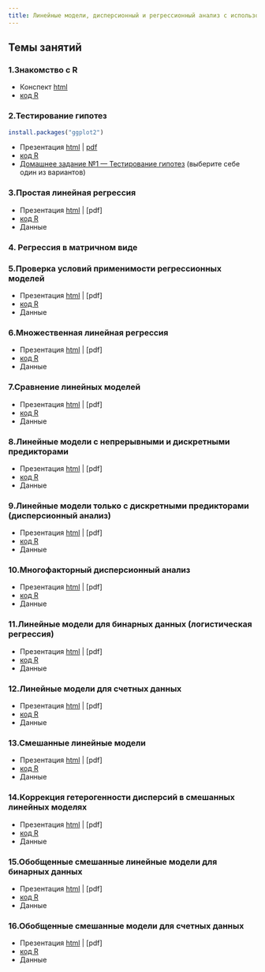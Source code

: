 ```yaml
---
title: Линейные модели, дисперсионный и регрессионный анализ с использованием R
---
```


## Темы занятий

### 1.Знакомство с R 

- Конспект [html](01_intro_to_r.html)
- [код R](01_code_intro_to_r.R)

### 2.Тестирование гипотез

```r
install.packages("ggplot2")
```
- Презентация [html](02_hypothesis_testing.html) |  [pdf](02_hypothesis_testing.pdf)
- [код R](02_code_hypothesis_testing.R)
- [Домашнее задание №1 --- Тестирование гипотез](hw/hw1_t-test-cholest.zip) (выберите себе один из вариантов)

### 3.Простая линейная регрессия 

- Презентация [html](03_LM.html) | [pdf]
- [код R](03_code_LM.R)
- Данные

### 4. Регрессия в матричном виде



### 5.Проверка условий применимости регрессионных моделей 

- Презентация [html](05_model_validation.html) | [pdf]
- [код R](05_code_model_validation.R)
- Данные

### 6.Множественная линейная регрессия 

- Презентация [html](06_multiple_LM.html) | [pdf]
- [код R](06_code_multiple_LM.R)
- Данные

### 7.Сравнение линейных моделей 

- Презентация [html](07_model_selection.html) | [pdf]
- [код R](07_code_model_selection.R)
- Данные

### 8.Линейные модели с непрерывными и дискретными предикторами 

- Презентация [html](08_LM_with_continuous_and_discrete_predictors.html) | [pdf]
- [код R](08_code_LM_with_continuous_and_discrete_predictors.R)
- Данные

### 9.Линейные модели только с дискретными предикторами (дисперсионный анализ) 

- Презентация [html](09_anova.html) | [pdf]
- [код R](09_code_anova.R)
- Данные

### 10.Многофакторный дисперсионный анализ 

- Презентация [html](10_two-way_anova_and_interactions.html) | [pdf]
- [код R](10_code_two-way_anova_and_interactions.R)
- Данные

### 11.Линейные модели для бинарных данных (логистическая регрессия) 

- Презентация [html](11_GLM_binary.html) | [pdf]
- [код R](11_code_GLM_binary.R)
- Данные

### 12.Линейные модели для счетных данных 

- Презентация [html](12_general_linear_models_for_count_data.html) | [pdf]
- [код R](12_GLM_count.R)
- Данные

### 13.Смешанные линейные модели 

- Презентация [html](13_GLMM_gaussian.html) | [pdf]
- [код R](13_code_GLMM_gaussian_st.R)
- Данные

### 14.Коррекция гетерогенности дисперсий в смешанных линейных моделях 

- Презентация [html](14_variance_structure.html) | [pdf]
- [код R](14_code_variance_structure.R)
- Данные

### 15.Обобщенные смешанные линейные модели для бинарных данных 

- Презентация [html](15_GLMM_binary.html) | [pdf]
- [код R](15_code_GLMM_binary.R)
- Данные

### 16.Обобщенные смешанные модели для счетных данных 

- Презентация [html](16_GLMM_count.html) | [pdf]
- [код R](16_code_GLMM_count.R)
- Данные

